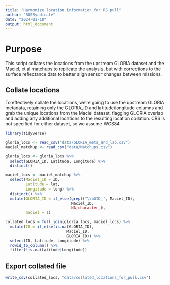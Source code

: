 ```yaml
---
title: "Harmonize location information for RS pull"
author: "ROSSyndicate"
date: "2024-01-18"
output: html_document
---
```


# Purpose

This script collates the locations from the upstream GLORIA dataset and the
Maciel, et al matchups to replicate the analysis, but with corrections to the 
surface reflectance data to better align sensor changes between missions.

## Collate locations

To effectively collate the locations, we're going to use the upstream GLORIA 
metadata, retaining only the GLORIA_ID and latitude/longitude columns and grab
the unique locations from the Maciel dataset, flagging GLORIA overlap and adding
any additional locations to the resulting location collation. CRS is not 
specified for either dataset, so we assume WGS84

```r
library(tidyverse)

gloria_locs <- read_csv("data/GLORIA_meta_and_lab.csv")
maciel_matchup <- read_csv("data/Matchups.csv")

gloria_locs <- gloria_locs %>% 
  select(GLORIA_ID, Latitude, Longitude) %>% 
  distinct()

maciel_locs <- maciel_matchup %>% 
  select(Maciel_ID = ID, 
         Latitude = lat, 
         Longitude = long) %>% 
  distinct() %>% 
  mutate(GLORIA_ID = if_else(grepl("\\bGID_", Maciel_ID),
                             Maciel_ID,
                             NA_character_),
         maciel = 1)

collated_locs = full_join(gloria_locs, maciel_locs) %>% 
  mutate(ID = if_else(is.na(GLORIA_ID),
                           Maciel_ID,
                           GLORIA_ID)) %>% 
  select(ID, Latitude, Longitude) %>% 
  rowid_to_column() %>% 
  filter(!is.na(Latitude|Longitude))
```

## Export collated file

```r
write_csv(collated_locs, "data/collated_locations_for_pull.csv")
```



